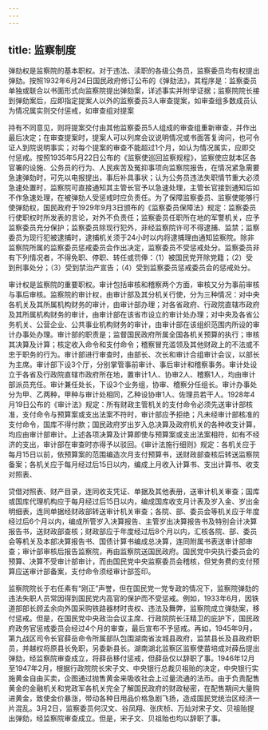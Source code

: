 ```yaml
---
---
---
```

title: 监察制度
---



弹劾权是监察院的基本职权。对于违法、渎职的各级公务员，监察委员均有权提出弹劾。按照1932年6月24日国民政府修订公布的《弹劾法》，其程序是：监察委员单独或联合以书面形式向监察院提出弹劾案，详述事实并附举证据；监察院院长接到弹劾案后，应即指定提案人以外的监察委员3人审查提案，如审查组多数成员认为情况属实则交付惩戒，如审查组对提案

持有不同意见，则将提案交付由其他监察委员5人组成的审查组重新审查，并作出最后决定；在审查提案时，提案人可以列席会议说明情况或书面答复询问，也可令证人到院说明事实；对每个提案的审查不能超过1个月，如认为情况属实，应即交付惩戒。按照1935年5月22日公布的《监察使巡回监察规程》，监察使应就本区各官署的设施、公务员的行为、人民疾苦及冤抑事项向监察院报告，在情况紧急需要急速弹劾时，可先以电报提出，事后补具事状；认为公务员违法失职情节重大必须急速处置时，监察院可直接通知其主管长官予以急速处理，主管长官接到通知后如不作急速处理，在被弹劾人受惩戒时应负责任。为了保障监察委员、监察使能够行使弹劾权，国民政府于1929年9月3日颁布的《监察委员保障法》规定：监察委员行使职权时所发表的言论，对外不负责任；监察委员任职所在地的军警机关，应予监察委员充分保护；监察委员除现行犯外，非经监察院许可不得逮捕、监禁；监察委员为现行犯被逮捕时，逮捕机关须于24小时以内将逮捕理由通知监察院。除非监察院所属的监察委员惩戒委员会作出决定，监察委员不受惩戒处分。监察委员非有下列情况者，不得免职、停职、转任或罚俸：（1）被国民党开除党籍；（2）受到刑事处分；（3）受到禁治产宣告；（4）受到监察委员惩戒委员会的惩戒处分。

审计权是监察院的重要职权。审计包括审核和稽察两个方面，审核又分为事前审核与事后审核。监察院的审计权，由审计部及其分机关行使，分为三种情况：对中央各机关及其所属机构财务的审计，由审计部办理；对各省政府、行政院直辖市政府及其所属机构财务的审计，由审计部在该省市设立的审计处办理；对中央及各省公务机关、公营企业、公共事业机构财务的审计，由审计部在该组织范围内所设的审计办事处办理。审计部的职责是；监督国民政府所属全国各机关预算的执行；审核其决算及计算；核定收入命令和支付命令；稽察冒充滥领及其他财政上的不法或不忠于职务的行为。审计部进行审查时，由部长、次长和审计合组审计会议，以部长为主席。审计部下设3个厅，分别掌管事前审计、事后审计和稽察事务。审计处设立于各省及行政院直辖市政府所在地，置审计1人、协审2人、稽察1人，均由审计部派员充任。审计兼任处长，下设3个业务组，协审、稽察分任组长。审计办事处分为甲、乙两种，甲种与审计处相同，乙种设协审1人、佐理员若干人。1928年4月19日公布的《审计法》规定：所有财政主管机关的支付命令必须先送审计部核准，支付命令与预算案或支出法案不符时，审计部应予拒绝；凡未经审计部核准的支付命令，国库不得付款；国民政府岁出岁入总决算及政府机关的各种收支计算，均应由审计部审计。上述各项决算及计算即使与预算案或支出法案相符，如有不经济的支出，审计部在审查时亦得予以驳回。《审计法施行细则》规定：各机关应于每月15日以前，依预算案的范围编造次月支付预算书，送财政部查核后转送监察院备案；各机关应于每月经过后15日以内，编成上月收入计算书、支出计算书、收支对照表、

贷借对照表、财产目录，连同收支凭证、单据及其他表册，送审计机关审查；国库或国库代理机构应于每月经过后15日以内，编成国库收支月计表及岁入金、岁出金明细表，连同单据经财政部转送审计机关审查；各院、部、委员会等机关应于年度经过后6个月以内，编成所管岁入决算报告、主管岁出决算报告书及特别会计决算报告书，送财政部查核；财政部应于年度经过后8个月以内，汇核各院、部、委员会等机关及本部决算报告书、国债计算书编成总决算，连同附属书表送审计部审查；审计部审核后报告监察院，再由监察院送国民政府。国民党中央执行委员会的预算、决算不受审计部审计，而由国民党中央监察委员会稽核，但党务费的支付预算应送审计部备案，支付命令须经审计部签印。

监察院院长于右任素有“刚正”声誉，但在国民党一党专政的情况下，监察院弹劾的违法失职人员常因得到国民党内高官的保护而不受惩戒。例如，1933年6月，因铁道部部长顾孟余向外国采购铁路器材时丧权、违法及舞弊，监察院成立弹劾案，移付惩戒。但是，在国民党中央政治会议主席、行政院院长汪精卫的庇护下，国民政府政务官惩戒委员会经过4个月的审查，最后宣布不予惩戒。再如，1945年9月，第九战区司令长官薛岳命令所属部队包围湖南省汝城县政府，监禁县长及县政府职员，并越权将原县长免职，另委新县长。湖南湖北监察区监察使苗培成对薛岳提出弹劾，经监察院审查成立，将薛岳移付惩戒，但薛岳仅以辞职了事。1946年12月至1947年2月，根据行政院院长宋子文、中央银行总裁贝祖贻的决定，中央银行实施黄金自由买卖，企图通过抛售黄金来吸收社会上过量流通的法币。由于负责配售黄金的金融机关和党政军各机关完全了解国民政府的财政秘密，在配售期间大量购进黄金，致使金价暴涨，带动各种日用品价格急剧飞扬，造成国民党统治区经济一片混乱。3月2日，监察委员何汉文、谷凤翔、张庆桢、万灿对宋子文、贝祖贻提出弹劾，经监察院审查成立。但是，宋子文、贝祖贻也均以辞职了事。